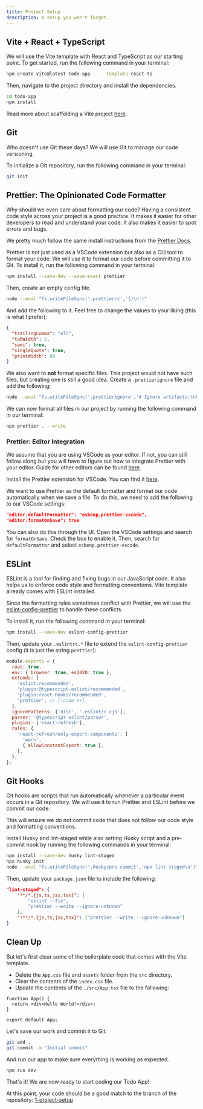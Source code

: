 ```yaml
---
title: Project Setup
description: A setup you won't forget.
---
```


## Vite + React + TypeScript

<VideoEmbed
  id="ceoqAy8nFNE"
  title="Introduction and Project Setup | Todo App with React, TypeScript, TDD | Frontend Hire"
/>

We will use the Vite template with React and TypeScript as our starting point. To get started, run the following command in your terminal:

```sh
npm create vite@latest todo-app -- --template react-ts
```

Then, navigate to the project directory and install the dependencies.

```sh
cd todo-app
npm install
```

Read more about scaffolding a Vite project [here](https://vitejs.dev/guide/#scaffolding-your-first-vite-project).

## Git

Who doesn't use Git these days? We will use Git to manage our code versioning.

To initialize a Git repository, run the following command in your terminal:

```sh
git init
```

## Prettier: The Opinionated Code Formatter

<Callout>
  Why should we even care about formatting our code? Having a consistent code
  style across your project is a good practice. It makes it easier for other
  developers to read and understand your code. It also makes it easier to spot
  errors and bugs.
</Callout>

We pretty much follow the same install instructions from the [Prettier
Docs](https://prettier.io/docs/en/install).

Prettier is not just used as a VSCode extension but also as a CLI tool to format your code. We will use it to format our code before committing it to Git. To install it, run the following command in your terminal:

```sh
npm install --save-dev --save-exact prettier
```

Then, create an empty config file.

```sh
node --eval "fs.writeFileSync('.prettierrc','{}\n')"
```

And add the following to it. Feel free to change the values to your liking (this is what I prefer):

```json title=".prettierrc"
{
  "trailingComma": "all",
  "tabWidth": 2,
  "semi": true,
  "singleQuote": true,
  "printWidth": 80
}
```

We also want to **not** format specific files. This project would not have such files, but creating one is still a good idea. Create a `.prettierignore` file and add the following:

```sh
node --eval "fs.writeFileSync('.prettierignore','# Ignore artifacts:\nbuild\ncoverage\n')"
```

We can now format all files in our project by running the following command in our terminal:

```sh
npx prettier . --write
```

### Prettier: Editor Integration

We assume that you are using VSCode as your editor. If not, you can still follow along but you will have to figure out how to integrate Prettier with your editor. Guide for other editors can be found [here](https://prettier.io/docs/en/editors).

Install the Prettier extension for VSCode. You can find it [here](https://marketplace.visualstudio.com/items?itemName=esbenp.prettier-vscode).

We want to use Prettier as the default formatter and format our code automatically when we save a file. To do this, we need to add the following to our VSCode settings:

```json
"editor.defaultFormatter": "esbenp.prettier-vscode",
"editor.formatOnSave": true
```

You can also do this through the UI. Open the VSCode settings and search for `formatOnSave`. Check the box to enable it. Then, search for `defaultFormatter` and select `esbenp.prettier-vscode`.

## ESLint

ESLint is a tool for finding and fixing bugs in our JavaScript code. It also helps us to enforce code style and formatting conventions. Vite template already comes with ESLint installed.

Since the formatting rules sometimes conflict with Prettier, we will use the [eslint-config-prettier](https://github.com/prettier/eslint-config-prettier#installation) to handle these conflicts.

To install it, run the following command in your terminal:

```sh
npm install --save-dev eslint-config-prettier
```

Then, update your `.eslintrc.*` file to extend the `eslint-config-prettier` config (it is just the string `prettier`):

```js
module.exports = {
  root: true,
  env: { browser: true, es2020: true },
  extends: [
    'eslint:recommended',
    'plugin:@typescript-eslint/recommended',
    'plugin:react-hooks/recommended',
    'prettier', // [!code ++]
  ],
  ignorePatterns: ['dist', '.eslintrc.cjs'],
  parser: '@typescript-eslint/parser',
  plugins: ['react-refresh'],
  rules: {
    'react-refresh/only-export-components': [
      'warn',
      { allowConstantExport: true },
    ],
  },
};
```

## Git Hooks

Git hooks are scripts that run automatically whenever a particular event occurs in a Git repository. We will use it to run Prettier and ESLint before we commit our code.

This will ensure we do not commit code that does not follow our code style and formatting conventions.

Install Husky and lint-staged while also setting Husky script and a pre-commit hook by running the following commands in your terminal:

```sh
npm install --save-dev husky lint-staged
npx husky init
node --eval "fs.writeFileSync('.husky/pre-commit','npx lint-staged\n')"
```

Then, update your `package.json` file to include the following:

```json title="package.json"
"lint-staged": {
	"**/*.{js,ts,jsx,tsx}": [
		"eslint --fix",
		"prettier --write --ignore-unknown"
	],
	"!**/*.{js,ts,jsx,tsx}": ["prettier --write --ignore-unknown"]
}
```

## Clean Up

But let's first clear some of the boilerplate code that comes with the Vite template.

- Delete the `App.css` file and `assets` folder from the `src` directory.
- Clear the contents of the `index.css` file.
- Update the contents of the `./src/App.tsx` file to the following:

```tsx title="App.tsx"
function App() {
  return <div>Hello World!</div>;
}

export default App;
```

Let's save our work and commit it to Git.

```sh
git add .
git commit -m "Initial commit"
```

And run our app to make sure everything is working as expected.

```sh
npm run dev
```

That's it! We are now ready to start coding our Todo App!

At this point, your code should be a good match to the branch of the repository: [1-project-setup](https://github.com/yaralahruthik/todo-app-react-tdd-typescript/tree/1-project-setup)
